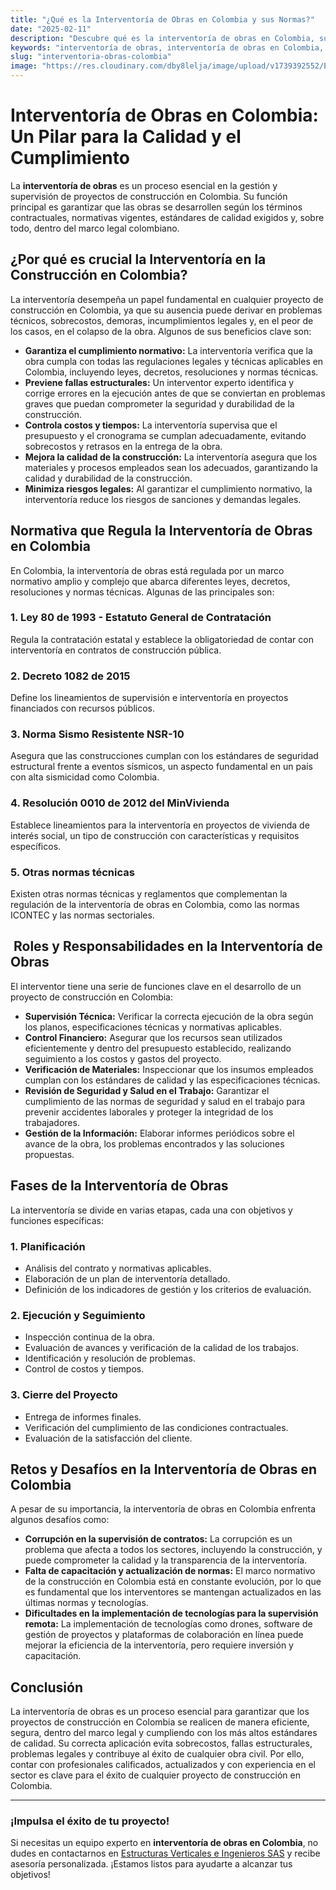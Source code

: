 ```yaml
---
title: "¿Qué es la Interventoría de Obras en Colombia y sus Normas?"
date: "2025-02-11"
description: "Descubre qué es la interventoría de obras en Colombia, su importancia, las normas que la regulan y los beneficios que aporta a los proyectos de construcción."
keywords: "interventoría de obras, interventoría de obras en Colombia, normas de interventoría, supervisión de obras, reglamentos construcción Colombia, interventoría estructural, interventoría en construcción, tipos de interventoría, interventoría de proyectos, interventoría técnica"
slug: "interventoria-obras-colombia"
image: "https://res.cloudinary.com/dby8lelja/image/upload/v1739392552/Estructuras%20Verticales%20e%20Ingenieros%20SAS/Imagenes%20Blog/interventorias_de_obras_ozqjnx.webp"
---
```


# Interventoría de Obras en Colombia: Un Pilar para la Calidad y el Cumplimiento

La **interventoría de obras** es un proceso esencial en la gestión y supervisión de proyectos de construcción en Colombia. Su función principal es garantizar que las obras se desarrollen según los términos contractuales, normativas vigentes, estándares de calidad exigidos y, sobre todo, dentro del marco legal colombiano.

## ¿Por qué es crucial la Interventoría en la Construcción en Colombia?

La interventoría desempeña un papel fundamental en cualquier proyecto de construcción en Colombia, ya que su ausencia puede derivar en problemas técnicos, sobrecostos, demoras, incumplimientos legales y, en el peor de los casos, en el colapso de la obra. Algunos de sus beneficios clave son:

- **Garantiza el cumplimiento normativo:** La interventoría verifica que la obra cumpla con todas las regulaciones legales y técnicas aplicables en Colombia, incluyendo leyes, decretos, resoluciones y normas técnicas.
- **Previene fallas estructurales:** Un interventor experto identifica y corrige errores en la ejecución antes de que se conviertan en problemas graves que puedan comprometer la seguridad y durabilidad de la construcción.
- **Controla costos y tiempos:** La interventoría supervisa que el presupuesto y el cronograma se cumplan adecuadamente, evitando sobrecostos y retrasos en la entrega de la obra.
- **Mejora la calidad de la construcción:** La interventoría asegura que los materiales y procesos empleados sean los adecuados, garantizando la calidad y durabilidad de la construcción.
- **Minimiza riesgos legales:** Al garantizar el cumplimiento normativo, la interventoría reduce los riesgos de sanciones y demandas legales.

##  Normativa que Regula la Interventoría de Obras en Colombia

En Colombia, la interventoría de obras está regulada por un marco normativo amplio y complejo que abarca diferentes leyes, decretos, resoluciones y normas técnicas. Algunas de las principales son:

### 1. Ley 80 de 1993 - Estatuto General de Contratación

Regula la contratación estatal y establece la obligatoriedad de contar con interventoría en contratos de construcción pública.

### 2. Decreto 1082 de 2015

Define los lineamientos de supervisión e interventoría en proyectos financiados con recursos públicos.

### 3. Norma Sismo Resistente NSR-10

Asegura que las construcciones cumplan con los estándares de seguridad estructural frente a eventos sísmicos, un aspecto fundamental en un país con alta sismicidad como Colombia.

### 4. Resolución 0010 de 2012 del MinVivienda

Establece lineamientos para la interventoría en proyectos de vivienda de interés social, un tipo de construcción con características y requisitos específicos.

### 5. Otras normas técnicas

Existen otras normas técnicas y reglamentos que complementan la regulación de la interventoría de obras en Colombia, como las normas ICONTEC y las normas sectoriales.

## ️ Roles y Responsabilidades en la Interventoría de Obras

El interventor tiene una serie de funciones clave en el desarrollo de un proyecto de construcción en Colombia:

- **Supervisión Técnica:** Verificar la correcta ejecución de la obra según los planos, especificaciones técnicas y normativas aplicables.
- **Control Financiero:** Asegurar que los recursos sean utilizados eficientemente y dentro del presupuesto establecido, realizando seguimiento a los costos y gastos del proyecto.
- **Verificación de Materiales:** Inspeccionar que los insumos empleados cumplan con los estándares de calidad y las especificaciones técnicas.
- **Revisión de Seguridad y Salud en el Trabajo:** Garantizar el cumplimiento de las normas de seguridad y salud en el trabajo para prevenir accidentes laborales y proteger la integridad de los trabajadores.
- **Gestión de la Información:** Elaborar informes periódicos sobre el avance de la obra, los problemas encontrados y las soluciones propuestas.

##  Fases de la Interventoría de Obras

La interventoría se divide en varias etapas, cada una con objetivos y funciones específicas:

### 1. Planificación

- Análisis del contrato y normativas aplicables.
- Elaboración de un plan de interventoría detallado.
- Definición de los indicadores de gestión y los criterios de evaluación.

### 2. Ejecución y Seguimiento

- Inspección continua de la obra.
- Evaluación de avances y verificación de la calidad de los trabajos.
- Identificación y resolución de problemas.
- Control de costos y tiempos.

### 3. Cierre del Proyecto

- Entrega de informes finales.
- Verificación del cumplimiento de las condiciones contractuales.
- Evaluación de la satisfacción del cliente.

##  Retos y Desafíos en la Interventoría de Obras en Colombia

A pesar de su importancia, la interventoría de obras en Colombia enfrenta algunos desafíos como:

- **Corrupción en la supervisión de contratos:** La corrupción es un problema que afecta a todos los sectores, incluyendo la construcción, y puede comprometer la calidad y la transparencia de la interventoría.
- **Falta de capacitación y actualización de normas:** El marco normativo de la construcción en Colombia está en constante evolución, por lo que es fundamental que los interventores se mantengan actualizados en las últimas normas y tecnologías.
- **Dificultades en la implementación de tecnologías para la supervisión remota:** La implementación de tecnologías como drones, software de gestión de proyectos y plataformas de colaboración en línea puede mejorar la eficiencia de la interventoría, pero requiere inversión y capacitación.

##  Conclusión

La interventoría de obras es un proceso esencial para garantizar que los proyectos de construcción en Colombia se realicen de manera eficiente, segura, dentro del marco legal y cumpliendo con los más altos estándares de calidad. Su correcta aplicación evita sobrecostos, fallas estructurales, problemas legales y contribuye al éxito de cualquier obra civil. Por ello, contar con profesionales calificados, actualizados y con experiencia en el sector es clave para el éxito de cualquier proyecto de construcción en Colombia.

---

###  ¡Impulsa el éxito de tu proyecto!

Si necesitas un equipo experto en **interventoría de obras en Colombia**, no dudes en contactarnos en [Estructuras Verticales e Ingenieros SAS](https://www.estructurasverticales.com/) y recibe asesoría personalizada. ¡Estamos listos para ayudarte a alcanzar tus objetivos!